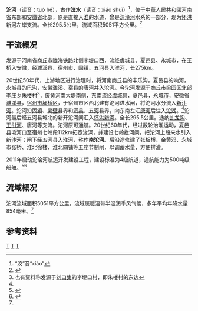 {{Distinguish|洨河}}
{{Infobox River
  | river_name      = 沱河
  | image_name      =
  | image_size      = 
  | caption         = 
  | origin          = [[河南省|河南省]][[商丘市|商丘市]][[李庄乡_(商丘市)|李庄乡]]朱楼村
  | mouth           = [[安徽省|安徽省]][[五河县|五河县]]新开沱河闸[[怀洪新河|怀洪新河]]
  | basin_countries = {{PRC}}
  | length          = 295.5公里
  | elevation       = 
  | mouth_elevation = 
  | discharge       = 
  | watershed       = 5051平方公里
}}
{{中国自然保护单位
|级别 = 省级自然保护区
|名称 = 沱河
|子项 = 
|图片 = 
|图片大小 = 
|说明 = 
|省名 = 安徽省
|市/县名 = 
|所在 = [[安徽省|安徽省]][[宿州市|宿州市]][[泗县|泗县]]
|面积 = 2463 hm<sup>2</sup>
|分类 = 内陆湿地
|建立时间 = 2009-01-01 
}}
'''沱河'''（读音：tuó hé），古作'''洨水'''（读音：xiáo shuǐ）<ref>“洨”音“xiáo”</ref>，位于[[中華人民共和國|中華人民共和國]][[河南省|河南省]]东部和[[安徽省|安徽省]]北部，原是直接入[[淮河|淮]]的水道，曾是[[漴潼河|漴潼河]]水系的一部分，现为[[怀洪新河|怀洪新河]]左岸支流。全长295.5公里，流域面积5051平方公里。<ref name="中国河湖大典">{{cite book zh |author=《中国河湖大典》编纂委员会 |title=《中国河湖大典·淮河卷》 |format=M |edition=1 |location=北京 |publisher=中国水利水电出版社 |date=2010年9月 |pages=114～116页 |id= ISBN 978-7-5084-7953-8}}</ref>

==干流概况==
发源于河南省商丘市陇海铁路北侧李堤口西，流经虞城县、夏邑县、永城市，在王桥入安徽，经濉溪县、宿州市、固镇、五河县入淮河，长275km。

20世纪50年代，上游地区进行治理时，将河南商丘县的丰乐沟，夏邑县的响河，永城县的巴沟，安徽濉溪、宿县的唐河并入沱河。今沱河发源于[[商丘市|商丘市]][[梁园区|梁园区]]北部[[李庄乡_(商丘市)|李庄乡]]朱楼村<ref>也有资料称发源于[[刘口乡|刘口集]]的李堤口村，即朱楼村的东边</ref>，[[废黄河|废黄河]]南大堤南侧，东南流经[[虞城县|虞城县]]，[[夏邑县|夏邑县]]，[[永城市|永城市]]，安徽省[[濉溪县|濉溪县]]，[[宿州市|宿州市]][[埇桥区|埇桥区]]，于宿州市区西北建有沱河进水闸，将沱河水分流入[[新汴河|新汴河]]。沱河沿[[固镇县|固镇]]、[[灵璧县|灵璧]]县界和[[泗县|泗县]]、[[五河县|五河]]县界，向东南左汇[[唐河_(沱河)|唐河]]后注入[[沱湖|沱湖]]。<ref name="中国河湖大典"/>沱河最后经五河县城北的新开沱河闸汇入[[怀洪新河|怀洪新河]]。全长295.5公里。途纳[[虬龙沟|虬龙沟]]、[[王引河|王引河]]、唐河等支流。沱河原可通航。20世纪60年代，经过数轮治淮运动，夏邑县毛河口至宿州七岭段112km拓宽浚深，并建设七岭拦河闸，把沱河上段来水引入[[新汴河|新汴河]]；闸下经五河县入淮河，称作'''南沱河'''。后沿途修建了张板桥、金黄邓、永城市张桥、淮北徐楼、淮北四铺等五座节制闸，以调蓄水量，方便排灌。

2011年启动沱浍河航运开发建设工程，建设标准为4级航道，通航能力为500吨级船舶。<ref>{{cite web | language = zh-cn | publisher = 人民网 | title = 河南省沱浍河航运开发建设工程今日开工 | url = http://www.people.com.cn/h/2011/1216/c25408-1-1089541674.html | date = 2011-12-16 | accessdate = 2013-03-29 | archive-url = https://web.archive.org/web/20160304130353/http://www.people.com.cn/h/2011/1216/c25408-1-1089541674.html | archive-date = 2016-03-04 | dead-url = yes }}</ref><ref>{{cite web | language = zh-cn | publisher = 中安在线 | title = 开发沱浍河航运 安徽河南联手打造“黄金水道” | url = http://ah.anhuinews.com/system/2005/04/28/001250378.shtml | date = 2005-04-28 | accessdate = 2013-03-29 | archive-url = https://web.archive.org/web/20111227135848/http://ah.anhuinews.com/system/2005/04/28/001250378.shtml | archive-date = 2011-12-27 | dead-url = yes }}</ref>

==流域概况==
沱河流域面积5051平方公里，流域属暖温带半湿润季风气候，多年平均年降水量854毫米。<ref name="中国河湖大典"/>

==参考资料==
{{reflist}}
{{淮河}}
[[Category:淮河水系|T]]
[[Category:河南河流|T]]
[[Category:安徽河流|T]]